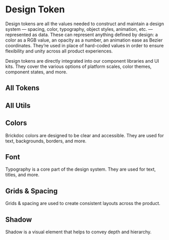 

<Meta title="Docs/Design Token" />

# Design Token

Design tokens are all the values needed to construct and maintain a design system — spacing, color, typography, object styles, animation, etc. — represented as data. These can represent anything defined by design: a color as a RGB value, an opacity as a number, an animation ease as Bezier coordinates. They’re used in place of hard-coded values in order to ensure flexibility and unity across all product experiences.

Design tokens are directly integrated into our component libraries and UI kits. They cover the various options of platform scales, color themes, component states, and more.

## All Tokens
<ReactJson name="CeramicLightTheme" indentWidth={2} collapsed={1} onDelete={false} displayDataTypes={false}  src={ceramicLightTheme} />

## All Utils
<ReactJson name="Utils" indentWidth={2} collapsed={true} onDelete={false} displayDataTypes={false}  src={utils} />


## Colors

Brickdoc colors are designed to be clear and accessible.
They are used for text, backgrounds, borders, and more.

<Figma url="https://www.figma.com/file/iESKwh7T5e40p9drS2MZRZ/?node-id=12311%3A0" />

## Font

Typography is a core part of the design system. They are used for text, titles, and more.


<Figma url="https://www.figma.com/file/iESKwh7T5e40p9drS2MZRZ/?node-id=12314%3A239" />


## Grids & Spacing

Grids & spacing are used to create consistent layouts across the product.

<Figma url="https://www.figma.com/file/iESKwh7T5e40p9drS2MZRZ/?node-id=12373%3A35" />


## Shadow

Shadow is a visual element that helps to convey depth and hierarchy.

<Figma url="https://www.figma.com/file/iESKwh7T5e40p9drS2MZRZ/?node-id=12359%3A0" />
